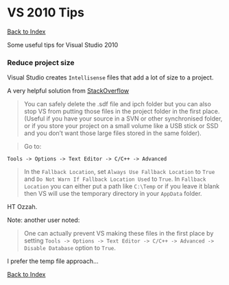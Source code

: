 VS 2010 Tips
========================================================

[Back to Index](../README.html)

Some useful tips for Visual Studio 2010

### Reduce project size

Visual Studio creates ``Intellisense`` files that
add a lot of size to a project.

A very helpful solution from [StackOverflow](http://stackoverflow.com/questions/7706984/visual-studio-2010-c-project-remove-sdf-file)

> You can safely delete the .sdf file and ipch folder but you can also stop VS from putting those files in the project folder in the first place. (Useful if you have your source in a SVN or other synchronised folder, or if you store your project on a small volume like a USB stick or SSD and you don't want those large files stored in the same folder).

> Go to:

```
Tools -> Options -> Text Editor -> C/C++ -> Advanced
```

> In the ``Fallback Location``, set ``Always Use Fallback Location`` to ``True`` and ``Do Not Warn If Fallback Location Used`` to ``True``. In ``Fallback Location`` you can either put a path like ``C:\Temp`` or if you leave it blank then VS will use the temporary directory in your ``AppData`` folder.

HT Ozzah.

Note: another user noted:

> One can actually prevent VS making these files in the first place by setting ``Tools -> Options -> Text Editor -> C/C++ -> Advanced -> Disable Database`` option to ``True``.
  
I prefer the temp file approach...

[Back to Index](../README.html)